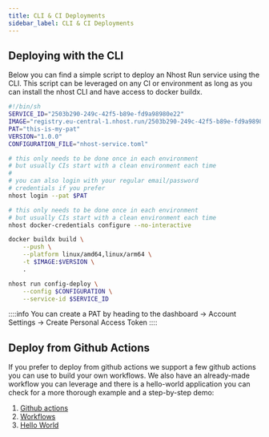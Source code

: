 ```yaml
---
title: CLI & CI Deployments
sidebar_label: CLI & CI Deployments
---
```



## Deploying with the CLI

Below you can find a simple script to deploy an Nhost Run service using the CLI. This script can be leveraged on any CI or environment as long as you can install the nhost CLI and have access to docker buildx.

```bash
#!/bin/sh
SERVICE_ID="2503b290-249c-42f5-b89e-fd9a98980e22"
IMAGE="registry.eu-central-1.nhost.run/2503b290-249c-42f5-b89e-fd9a98980e22"
PAT="this-is-my-pat"
VERSION="1.0.0"
CONFIGURATION_FILE="nhost-service.toml"

# this only needs to be done once in each environment
# but usually CIs start with a clean environment each time
#
# you can also login with your regular email/password
# credentials if you prefer
nhost login --pat $PAT

# this only needs to be done once in each environment
# but usually CIs start with a clean environment each time
nhost docker-credentials configure --no-interactive

docker buildx build \
    --push \
    --platform linux/amd64,linux/arm64 \
    -t $IMAGE:$VERSION \
    .

nhost run config-deploy \
    --config $CONFIGURATION \
    --service-id $SERVICE_ID
```

::::info
You can create a PAT by heading to the dashboard -> Account Settings -> Create Personal Access Token
::::

## Deploy from Github Actions

If you prefer to deploy from github actions we support a few github actions you can use to build your own workflows. We also have an already-made workflow you can leverage and there is a hello-world application you can check for a more thorough example and a step-by-step demo:

1. [Github actions](https://github.com/marketplace?type=actions&query=nhost+)
2. [Workflows](https://github.com/nhost-actions/workflows#build-and-release-nhost-runyaml)
3. [Hello World](https://github.com/nhost/nhost-run-hello-world)
